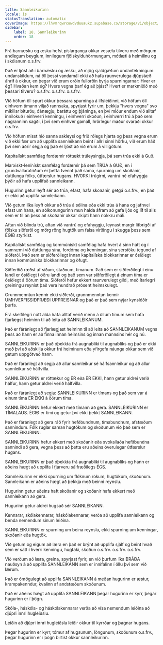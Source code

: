 ```yaml
---
title: Sannleikurinn
locale: is
statusTranslation: automatic
coverImage: https://lhvmrqwrcowdvduuaukz.supabase.co/storage/v1/object/public/strapi-uploads/small_cover-educacion-fundamental.webp-2d51a7828a2b1309555be27f7e2a61a0.webp
sidebar:
    label: 18. Sannleikurinn
    order: 18
---
```

Frá barnæsku og æsku hefst píslarganga okkar vesælu tilveru með mörgum andlegum beyglum, innilegum fjölskylduhörmungum, mótlæti á heimilinu og í skólanum o.s.frv.

Það er ljóst að í barnæsku og æsku, að mjög sjaldgæfum undantekningum undanskildum, ná öll þessi vandamál ekki að hafa raunverulega djúpstæð áhrif á okkur, en þegar við erum orðin fullorðin byrja spurningarnar: Hver er ég? Hvaðan kem ég? Hvers vegna þarf ég að þjást? Hvert er markmiðið með þessari tilveru? o.s.frv. o.s.frv. o.s.frv.

Við höfum öll spurt okkur þessara spurninga á lífsleiðinni, við höfum öll einhvern tímann viljað rannsaka, spyrjast fyrir um, þekkja "hvers vegna" svo mikillar biturðu, óánægju, baráttu og þjáninga, en því miður endum við alltaf innilokuð í einhverri kenningu, í einhverri skoðun, í einhverri trú á það sem nágranninn sagði, í því sem einhver gamall, hrörlegur maður svaraði okkur o.s.frv.

Við höfum misst hið sanna sakleysi og frið rólegs hjarta og þess vegna erum við ekki fær um að upplifa sannleikann beint í allri sinni hörku, við erum háð því sem aðrir segja og það er ljóst að við erum á villigötum.

Kapítalískt samfélag fordæmir róttækt trúleysingja, þá sem trúa ekki á Guð.

Marxiskt-lenínískt samfélag fordæmir þá sem TRÚA á GUÐ, en í grundvallaratriðum er þetta tvennt það sama, spurning um skoðanir, duttlunga fólks, útfærslur hugans. HVORKI trúgirni, vantrú né efahyggja þýðir að hafa upplifað sannleikann.

Hugurinn getur leyft sér að trúa, efast, hafa skoðanir, getgá o.s.frv., en það er ekki að upplifa sannleikann.

Við getum líka leyft okkur að trúa á sólina eða ekki trúa á hana og jafnvel efast um hana, en sólkonungurinn mun halda áfram að gefa ljós og líf til alls sem er til án þess að skoðanir okkar skipti hann nokkru máli.

Aftan við blinda trú, aftan við vantrú og efahyggju, leynast margir litbrigði af fölsku siðferði og mörg röng hugtök um falsa virðingu í skugga þess sem ÉGIÐ styrkist.

Kapítalískt samfélag og kommúnískt samfélag hafa hvert á sinn hátt og í samræmi við duttlunga sína, fordóma og kenningar, sína sérstöku tegund af siðferði. Það sem er siðferðilegt innan kapítalíska blokkarinnar er ósiðlegt innan kommúníska blokkarinnar og öfugt.

Siðferðið ræðst af siðum, staðnum, tímanum. Það sem er siðferðilegt í einu landi er ósiðlegt í öðru landi og það sem var siðferðilegt á einum tíma er ósiðlegt á öðrum tíma. Siðferði hefur ekkert raunverulegt gildi, með ítarlegri greiningu reynist það vera hundrað prósent heimskulegt.

Grunnmenntun kennir ekki siðferði, grunnmenntun kennir UMHVERFISSIÐFRÆÐI UPPREISNAR og það er það sem nýjar kynslóðir þurfa.

Frá skelfilegri nótt alda hafa alltaf verið menn á öllum tímum sem hafa fjarlægst heiminn til að leita að SANNLEIKANUM.

Það er fáránlegt að fjarlægjast heiminn til að leita að SANNLEIKANUM vegna þess að hann er að finna innan heimsins og innan mannsins hér og nú.

SANNLEIKURINN er það óþekkta frá augnabliki til augnabliks og það er ekki með því að aðskilja okkur frá heiminum eða yfirgefa náunga okkar sem við getum uppgötvað hann.

Það er fáránlegt að segja að allur sannleikur sé hálfsannleikur og að allur sannleikur sé hálfvilla.

SANNLEIKURINN er róttækur og ER eða ER EKKI, hann getur aldrei verið hálfur, hann getur aldrei verið hálfvilla.

Það er fáránlegt að segja: SANNLEIKURINN er tímans og það sem var á einum tíma ER EKKI á öðrum tíma.

SANNLEIKURINN hefur ekkert með tímann að gera. SANNLEIKURINN er TÍMALAUS. ÉGIÐ er tími og getur því ekki þekkt SANNLEIKANN.

Það er fáránlegt að gera ráð fyrir hefðbundnum, tímabundnum, afstæðum sannindum. Fólk ruglar saman hugtökum og skoðunum við það sem er SANNLEIKURINN.

SANNLEIKURINN hefur ekkert með skoðanir eða svokallaða hefðbundna sannindi að gera, vegna þess að þetta eru aðeins óverulegar útfærslur hugans.

SANNLEIKURINN er það óþekkta frá augnabliki til augnabliks og hann er aðeins hægt að upplifa í fjarveru sálfræðilegs ÉGS.

Sannleikurinn er ekki spurning um flóknum rökum, hugtökum, skoðunum. Sannleikann er aðeins hægt að þekkja með beinni reynslu.

Hugurinn getur aðeins haft skoðanir og skoðanir hafa ekkert með sannleikann að gera.

Hugurinn getur aldrei hugsað sér SANNLEIKANN.

Kennarar, skólakennarar, háskólakennarar, verða að upplifa sannleikann og benda nemendum sínum leiðina.

SANNLEIKURINN er spurning um beina reynslu, ekki spurning um kenningar, skoðanir eða hugtök.

Við getum og eigum að læra en það er brýnt að upplifa sjálf og beint hvað sem er satt í hverri kenningu, hugtaki, skoðun o.s.frv. o.s.frv. o.s.frv.

Við verðum að læra, greina, spyrjast fyrir, en við þurfum líka BRÁÐA nauðsyn á að upplifa SANNLEIKANN sem er innifalinn í öllu því sem við lærum.

Það er ómögulegt að upplifa SANNLEIKANN á meðan hugurinn er æstur, krampakenndur, kvalinn af andstæðum skoðunum.

Það er aðeins hægt að upplifa SANNLEIKANN þegar hugurinn er kyrr, þegar hugurinn er í þögn.

Skóla-, háskóla- og háskólakennarar verða að vísa nemendum leiðina að djúpri innri hugleiðslu.

Leiðin að djúpri innri hugleiðslu leiðir okkur til kyrrðar og þagnar hugans.

Þegar hugurinn er kyrr, tómur af hugsunum, löngunum, skoðunum o.s.frv., þegar hugurinn er í þögn birtist okkur sannleikurinn.

